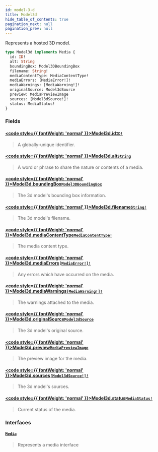 ```yaml
---
id: model-3-d
title: Model3d
hide_table_of_contents: true
pagination_next: null
pagination_prev: null
---
```








Represents a hosted 3D model.

```graphql
type Model3d implements Media {
  id: ID!
  alt: String
  boundingBox: Model3DBoundingBox
  filename: String!
  mediaContentType: MediaContentType!
  mediaErrors: [MediaError!]!
  mediaWarnings: [MediaWarning!]!
  originalSource: Model3dSource
  preview: MediaPreviewImage
  sources: [Model3dSource!]!
  status: MediaStatus!
}
```


### Fields

#### [<code style={{ fontWeight: 'normal' }}>Model3d.<b>id</b></code>](#)<Bullet />[`ID!`](/scalars/id) <Badge class="secondary" text="non-null"/> <Badge class="secondary" text="scalar"/>
> A globally-unique identifier.
> 

#### [<code style={{ fontWeight: 'normal' }}>Model3d.<b>alt</b></code>](#)<Bullet />[`String`](/scalars/string) <Badge class="secondary" text="scalar"/>
> A word or phrase to share the nature or contents of a media.
> 

#### [<code style={{ fontWeight: 'normal' }}>Model3d.<b>boundingBox</b></code>](#)<Bullet />[`Model3DBoundingBox`](/objects/model-3-dbounding-box) <Badge class="secondary" text="object"/>
> The 3d model's bounding box information.
> 

#### [<code style={{ fontWeight: 'normal' }}>Model3d.<b>filename</b></code>](#)<Bullet />[`String!`](/scalars/string) <Badge class="secondary" text="non-null"/> <Badge class="secondary" text="scalar"/>
> The 3d model's filename.
> 

#### [<code style={{ fontWeight: 'normal' }}>Model3d.<b>mediaContentType</b></code>](#)<Bullet />[`MediaContentType!`](/enums/media-content-type) <Badge class="secondary" text="non-null"/> <Badge class="secondary" text="enum"/>
> The media content type.
> 

#### [<code style={{ fontWeight: 'normal' }}>Model3d.<b>mediaErrors</b></code>](#)<Bullet />[`[MediaError!]!`](/objects/media-error) <Badge class="secondary" text="non-null"/> <Badge class="secondary" text="object"/>
> Any errors which have occurred on the media.
> 

#### [<code style={{ fontWeight: 'normal' }}>Model3d.<b>mediaWarnings</b></code>](#)<Bullet />[`[MediaWarning!]!`](/objects/media-warning) <Badge class="secondary" text="non-null"/> <Badge class="secondary" text="object"/>
> The warnings attached to the media.
> 

#### [<code style={{ fontWeight: 'normal' }}>Model3d.<b>originalSource</b></code>](#)<Bullet />[`Model3dSource`](/objects/model-3-d-source) <Badge class="secondary" text="object"/>
> The 3d model's original source.
> 

#### [<code style={{ fontWeight: 'normal' }}>Model3d.<b>preview</b></code>](#)<Bullet />[`MediaPreviewImage`](/objects/media-preview-image) <Badge class="secondary" text="object"/>
> The preview image for the media.
> 

#### [<code style={{ fontWeight: 'normal' }}>Model3d.<b>sources</b></code>](#)<Bullet />[`[Model3dSource!]!`](/objects/model-3-d-source) <Badge class="secondary" text="non-null"/> <Badge class="secondary" text="object"/>
> The 3d model's sources.
> 

#### [<code style={{ fontWeight: 'normal' }}>Model3d.<b>status</b></code>](#)<Bullet />[`MediaStatus!`](/enums/media-status) <Badge class="secondary" text="non-null"/> <Badge class="secondary" text="enum"/>
> Current status of the media.
> 

### Interfaces

#### [`Media`](/interfaces/media) <Badge class="secondary" text="interface"/>
> Represents a media interface
> 





